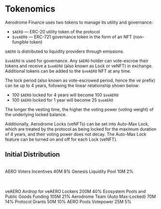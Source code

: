 
# Tokenomics

Aerodrome Finance uses two tokens to manage its utility and governance:

- `$AERO` &mdash; ERC-20 utility token of the protocol
- `$veAERO` &mdash; ERC-721 governance token in the form of an NFT
  (non-fungible token)

`$AERO` is distributed to liquidity providers through emissions.

`$veAERO` is used for governance. Any `$AERO` holder can vote-escrow their
tokens and receive a `$veAERO` (also known as Lock or veNFT) in exchange.
Additional tokens can be added to the `$veAERO` NFT at any time.

The lock period (also known as vote-escrowed period, hence the _ve_ prefix) can
be up to 4 years, following the linear relationship shown below:

- 100 `$AERO` locked for 4 years will become 100 `$veAERO`
- 100 `$AERO` locked for 1 year will become 25 `$veAERO`

The longer the vesting time, the higher the voting power (voting weight) of the
underlying locked balance.

Additionally, Aerodrome Locks (veNFTs) can be set into Auto-Max Lock, which are
treated by the protocol as being locked for the maximum duration of 4 years,
and their voting power does not decay. The Auto-Max Lock feature can be turned
on and off for each Lock (veNFT).

## Initial Distribution

<br />

<Table>
  <Table.Head className="bg-gray-300 dark:bg-gray-700">
    <Table.HeadCell className="w-3/4">AERO</Table.HeadCell>
    <Table.HeadCell></Table.HeadCell>
    <Table.HeadCell></Table.HeadCell>
  </Table.Head>
  <Table.Body className="bg-white dark:bg-gray-900">
    <Table.Row>
      <Table.Cell>Voters Incentives</Table.Cell>
      <Table.Cell>40M</Table.Cell>
      <Table.Cell>8%</Table.Cell>
    </Table.Row>
    <Table.Row>
      <Table.Cell>Genesis Liquidity Pool</Table.Cell>
      <Table.Cell>10M</Table.Cell>
      <Table.Cell>2%</Table.Cell>
    </Table.Row>
  </Table.Body>
</Table>

<br />

<Table>
  <Table.Head className="bg-gray-300 dark:bg-gray-700">
    <Table.HeadCell className="w-3/4">veAERO</Table.HeadCell>
    <Table.HeadCell></Table.HeadCell>
    <Table.HeadCell></Table.HeadCell>
  </Table.Head>
  <Table.Body className="bg-white dark:bg-gray-900">
    <Table.Row>
      <Table.Cell>Airdrop for veAERO Lockers</Table.Cell>
      <Table.Cell>200M</Table.Cell>
      <Table.Cell>40%</Table.Cell>
    </Table.Row>
    <Table.Row>
      <Table.Cell>Ecosystem Pools and Public Goods Funding</Table.Cell>
      <Table.Cell>105M</Table.Cell>
      <Table.Cell>21%</Table.Cell>
    </Table.Row>
    <Table.Row>
      <Table.Cell>Aerodrome Team (Auto Max-Locked)</Table.Cell>
      <Table.Cell>70M</Table.Cell>
      <Table.Cell>14%</Table.Cell>
    </Table.Row>
    <Table.Row>
      <Table.Cell>Protocol Grants</Table.Cell>
      <Table.Cell>50M</Table.Cell>
      <Table.Cell>10%</Table.Cell>
    </Table.Row>
    <Table.Row>
      <Table.Cell>AERO Pools Votepower</Table.Cell>
      <Table.Cell>25M</Table.Cell>
      <Table.Cell>5%</Table.Cell>
    </Table.Row>
  </Table.Body>
</Table>
